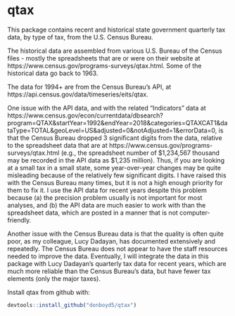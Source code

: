 # qtax

This package contains recent and historical state government quarterly tax data, by type of tax, from the U.S. Census Bureau.

The historical data are assembled from various U.S. Bureau of the Census files - mostly the spreadsheets that are or were on their website at https://www.census.gov/programs-surveys/qtax.html. Some of the historical data go back to 1963.

The data for 1994+ are from the Census Bureau's API, at https://api.census.gov/data/timeseries/eits/qtax.

One issue with the API data, and with the related "Indicators" data at https://www.census.gov/econ/currentdata/dbsearch?program=QTAX&startYear=1992&endYear=2018&categories=QTAXCAT1&dataType=TOTAL&geoLevel=US&adjusted=0&notAdjusted=1&errorData=0, is that the Census Bureau dropped 3 significant digits from the data, relative to the spreadsheet data that are at https://www.census.gov/programs-surveys/qtax.html (e.g., the spreadsheet number of $1,234,567 thousand may be recorded in the API data as $1,235 million). Thus, if you are looking at a small tax in a small state, some year-over-year changes may be quite misleading because of the relatively few significant digits. I have raised this with the Census Bureau many times, but it is not a high enough priority for them to fix it. I use the API data for recent years despite this problem because (a) the precision problem usually is not important for most analyses, and (b) the API data are much easier to work with than the spreadsheet data, which are posted in a manner that is not computer-friendly.

Another issue with the Census Bureau data is that the quality is often quite poor, as my colleague, Lucy Dadayan, has documented extensively and repeatedly. The Census Bureau does not appear to have the staff resources needed to improve the data. Eventually, I will integrate the data in this package with Lucy Dadayan's quarterly tax data for recent years, which are much more reliable than the Census Bureau's data, but have fewer tax elements (only the major taxes).

Install qtax from github with:
  
```r
devtools::install_github("donboyd5/qtax")
```
